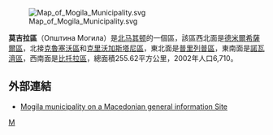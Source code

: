 [[File:Map_of_Mogila_Municipality.svg|right]]

'''莫吉拉區'''（Општина Могила）是[[北马其顿|北马其顿]]的一個區，該區西北面是[[德米爾希薩爾區|德米爾希薩爾區]]，北接[[克魯塞沃區|克魯塞沃區]]和[[克里沃加斯塔尼區|克里沃加斯塔尼區]]，東北面是[[普里列普區|普里列普區]]，東南面是[[諾瓦濟區|諾瓦濟區]]，西南面是[[比托拉區|比托拉區]]，總面積255.62平方公里，2002年人口6,710。 

==外部連結==
* [http://www.makedonija.name/municipalities.php?page=mogila Mogila municipality on a Macedonian general information Site] {{Wayback|url=http://www.makedonija.name/municipalities.php?page=mogila |date=20201026032900 }}

{{北馬其頓行政區劃}}

[[Category:北马其顿行政区划|M]]


{{Macedonia-stub}}